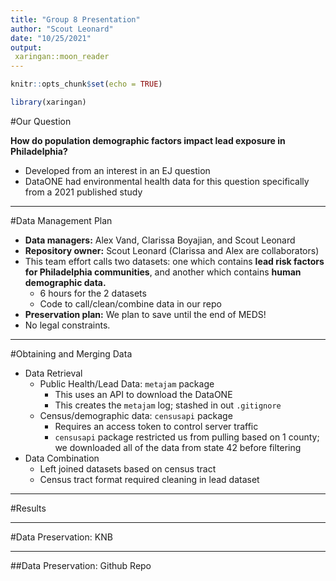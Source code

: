 ```yaml
---
title: "Group 8 Presentation"
author: "Scout Leonard"
date: "10/25/2021"
output: 
 xaringan::moon_reader
---
```


```r
knitr::opts_chunk$set(echo = TRUE)
```

```r
library(xaringan)
```

#Our Question

**How do population demographic factors impact lead exposure in Philadelphia?**

- Developed from an interest in an EJ question
- DataONE had environmental health data for this question specifically from a 2021 published study 

---

#Data Management Plan

- **Data managers:** Alex Vand, Clarissa Boyajian, and Scout Leonard
- **Repository owner:** Scout Leonard (Clarissa and Alex are collaborators)
- This team effort calls two datasets: one which contains **lead risk factors for Philadelphia communities**, and another which contains **human demographic data.** 
  - 6 hours for the 2 datasets
  - Code to call/clean/combine data in our repo
- **Preservation plan:** We plan to save until the end of MEDS!
- No legal constraints. 

---

#Obtaining and Merging Data

- Data Retrieval
  - Public Health/Lead Data: `metajam` package
    - This uses an API to download the DataONE
    - This creates the `metajam` log; stashed in out `.gitignore`
  - Census/demographic data: `censusapi` package
    - Requires an access token to control server traffic
    - `censusapi` package restricted us from pulling based on 1 county; we downloaded all of the data from state 42 before filtering
- Data Combination
  - Left joined datasets based on census tract
  - Census tract format required cleaning in lead dataset


---

#Results

---

#Data Preservation: KNB

---

##Data Preservation: Github Repo
